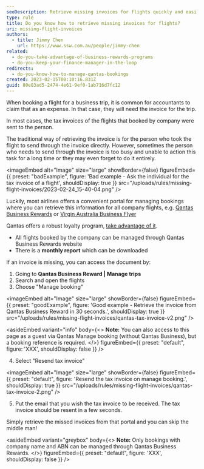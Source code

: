 ```yaml
---
seoDescription: Retrieve missing invoices for flights quickly and easily through Qantas Business Rewards portal, manage your company trips, and resend tax invoices with just a few clicks.
type: rule
title: Do you know how to retrieve missing invoices for flights?
uri: missing-flight-invoices
authors:
  - title: Jimmy Chen
    url: https://www.ssw.com.au/people/jimmy-chen
related:
  - do-you-take-advantage-of-business-rewards-programs
  - do-you-keep-your-finance-manager-in-the-loop
redirects:
  - do-you-know-how-to-manage-qantas-bookings
created: 2023-02-15T00:10:16.831Z
guid: 80e83ad5-2474-4e61-9ef0-1ab716d7fc12
---
```


When booking a flight for a business trip, it is common for accountants to claim that as an expense. In that case, they will need the invoice for the trip.

In most cases, the tax invoices of the flights that booked by company were sent to the person.

The traditional way of retrieving the invoice is for the person who took the flight to send through the invoice directly. However, sometimes the person who needs to send through the invoice is too busy and unable to action this task for a long time or they may even forget to do it entirely.

<imageEmbed
  alt="Image"
  size="large"
  showBorder={false}
  figureEmbed={{
    preset: "badExample",
    figure: 'Bad example - Ask the individual for the tax invoice of a flight',
    shouldDisplay: true
  }}
  src="/uploads/rules/missing-flight-invoices/2023-02-24_15-40-04.png"
/>

Luckily, most airlines offers a convenient portal for managing bookings where you can retrieve this information for all company flights, e.g. [Qantas Business Rewards](https://accounts.qantas.com/qbr/identity/login) or [Virgin Australia Business Flyer](https://www.virginaustralia.com/au/en/fly-for-business/business-flyer/)

Qantas offers a robust loyalty program, [take advantage of it](/do-you-take-advantage-of-business-rewards-programs).

- All flights booked by the company can be managed through Qantas Business Rewards website
- There is a **monthly report** which can be downloaded

If an invoice is missing, you can access the document by:

1. Going to **Qantas Business Reward | Manage trips**
2. Search and open the flights
3. Choose "Manage booking"

<imageEmbed
  alt="Image"
  size="large"
  showBorder={false}
  figureEmbed={{
    preset: "goodExample",
    figure: 'Good example - Retrieve the invoice from Qantas Business Reward in 30 seconds.',
    shouldDisplay: true
  }}
  src="/uploads/rules/missing-flight-invoices/qantas-tax-invoice-v2.png"
/>

<asideEmbed
  variant="info"
  body={<>
    **Note:** You can also access to this page as a guest via Qantas Manage booking (without Qantas Business), but a booking reference is required.
  </>}
  figureEmbed={{
    preset: "default",
    figure: 'XXX',
    shouldDisplay: false
  }}
/>

4. Select "Resend tax invoice"


<imageEmbed
  alt="Image"
  size="large"
  showBorder={false}
  figureEmbed={{
    preset: "default",
    figure: 'Resend the tax invoice on manage booking.',
    shouldDisplay: true
  }}
  src="/uploads/rules/missing-flight-invoices/qantas-tax-invoice-2.png"
/>

5. Put the email that you wish the tax invoice to be received. The tax invoice should be resent in a few seconds.

Simply retrieve the missed invoices from that portal and you can skip the middle man!

<asideEmbed
  variant="greybox"
  body={<>
    **Note:** Only bookings with company name and ABN can be managed through Qantas Business Rewards.
  </>}
  figureEmbed={{
    preset: "default",
    figure: 'XXX',
    shouldDisplay: false
  }}
/>